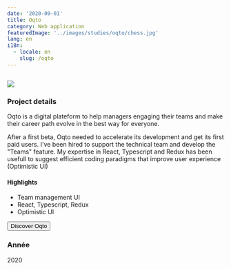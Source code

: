 ```yaml
---
date: '2020-09-01'
title: Oqto
category: Web application
featuredImage: '../images/studies/oqto/chess.jpg'
lang: en
i18n:
  - locale: en
    slug: /oqto
---
```


<Image>

![](../images/studies/creative-bot/portfolio.png)

</Image>

### Project details

Oqto is a digital plateform to help managers engaging their teams and make their career path evolve in the best way for everyone.

After a first beta, Oqto needed to accelerate its development and get its first paid users. I've been hired to support the technical team and develop the "Teams" feature. My expertise in React, Typescript and Redux has been usefull to suggest efficient coding paradigms that improve user experience (Optimistic UI)

#### Highlights


- Team management UI
- React, Typescript, Redux
- Optimistic UI

<p style={{textAlign: 'center'}}><Button href="https://oqto.fr/.ai">Discover Oqto</Button></p>

### Année
2020